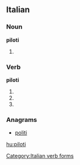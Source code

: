 ==Italian==

===Noun===
'''piloti''' {{m}}

# {{plural of|[[pilota]]|lang=it}}

===Verb===
'''piloti'''

# {{conjugation of|pilotare||2|s|pres|ind|lang=it}}
# {{form of|[[first-person|First-person]] singular, second-person singular and [[third-person]] singular [[present subjunctive]]|pilotare|lang=it}}
# {{conjugation of|pilotare||3|s|imp|lang=it}}

===Anagrams===
* {{alphagram|iilopt}} [[politi#Italian|politi]]
[[Category:Italian verb forms]]

[[hu:piloti]]